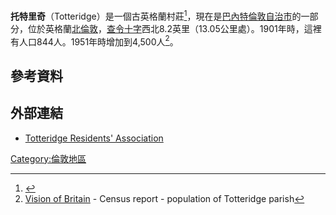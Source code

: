 {{infobox UK place
|official_name=        Totteridge
|country =             英格蘭
|map_type =            Greater London
|region=               London
|static_image=[[File:Totteridge_Lane_-_geograph.org.uk_-_1175386.jpg|240px]]
|population=
|latitude=             51.6354
|longitude=            -0.2000
|constituency_westminster= [[奇平巴尼特_(英國國會選區)|奇平巴內特]]
|post_town=            LONDON
|postcode_area=        N
|postcode_district=    N20
|london_borough=       巴內特
|dial_code=            020
|os_grid_reference=    TQ245945
}}
'''托特里奇'''（Totteridge）是一個古英格蘭村莊<ref>{{cite book|last=Weinreb|first=Ben|title=The London Encyclopaedia|year=2008|edition=3rd|pages=922|isbn=978-1-4050-4924-5}}</ref>，現在是[[巴內特倫敦自治市|巴內特倫敦自治市]]的一部分，位於英格蘭[[北倫敦|北倫敦]]，[[查令十字|查令十字]]西北8.2英里（13.05公里處）。1901年時，這裡有人口844人。1951年時增加到4,500人<ref>[http://www.visionofbritain.org.uk/data_cube_table_page.jsp?data_theme=T_POP&data_cube=N_TPop&u_id=10149101&c_id=10001043&add=N Vision of Britain] {{Wayback|url=http://www.visionofbritain.org.uk/data_cube_table_page.jsp?data_theme=T_POP&data_cube=N_TPop&u_id=10149101&c_id=10001043&add=N |date=20160303205917 }} - Census report - population of Totteridge parish</ref>。
==參考資料==
{{reflist}}
==外部連結==
*[http://www.totteridgeresidents.org/ Totteridge Residents' Association] {{Wayback|url=http://www.totteridgeresidents.org/ |date=20210119052927 }}
[[Category:倫敦地區|Category:倫敦地區]]